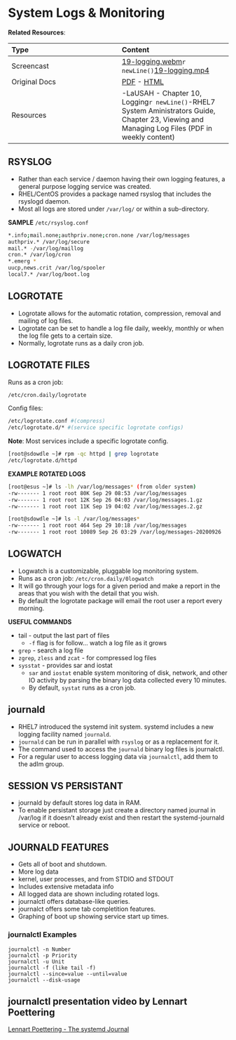 # System Logs & Monitoring


__Related Resources__:

| Type | Content |
| :-- | :-- |
| Screencast | [19-logging.webm](https://www.cs.montana.edu/users/sdowdle/csci351/videos/19-logging.webm)`r newLine()`[19-logging.mp4](https://www.cs.montana.edu/users/sdowdle/csci351/videos/19-logging.mp4) |
| Original Docs | [PDF](19/Tuesday - 09MAR - System logs & Monitoring - Systems Administration.pdf) - [HTML](19/logging-and-monitoring.html) |
| Resources | -LaUSAH - Chapter 10, Logging`r newLine()`-RHEL7 System Aministrators Guide, Chapter 23, Viewing and Managing Log Files (PDF in weekly content) |


## RSYSLOG

- Rather than each service / daemon having their own logging features, a general purpose logging service was created.
- RHEL/CentOS provides a package named rsyslog that includes the rsyslogd daemon.
- Most all logs are stored under `/var/log/` or within a sub-directory.

__SAMPLE__ `/etc/rsyslog.conf`

```bash
*.info;mail.none;authpriv.none;cron.none /var/log/messages
authpriv.* /var/log/secure
mail.* -/var/log/maillog
cron.* /var/log/cron
*.emerg *
uucp,news.crit /var/log/spooler
local7.* /var/log/boot.log
```

## LOGROTATE

- Logrotate allows for the automatic rotation, compression, removal and mailing of log files.
- Logrotate can be set to handle a log file daily, weekly, monthly or when the log file gets to a certain size.
- Normally, logrotate runs as a daily cron job.

## LOGROTATE FILES

Runs as a cron job:

```bash
/etc/cron.daily/logrotate
```

Config files:

```bash
/etc/logrotate.conf #(compress)
/etc/logrotate.d/* #(service specific logrotate configs)
```

__Note__: Most services include a specific logrotate config.

```bash
[root@sdowdle ~]# rpm -qc httpd | grep logrotate
/etc/logrotate.d/httpd
```

__EXAMPLE ROTATED LOGS__

```bash
[root@esus ~]# ls -lh /var/log/messages* (from older system)
-rw------- 1 root root 80K Sep 29 08:53 /var/log/messages
-rw------- 1 root root 12K Sep 26 04:03 /var/log/messages.1.gz
-rw------- 1 root root 11K Sep 19 04:02 /var/log/messages.2.gz

[root@sdowdle ~]# ls -l /var/log/messages*
-rw------- 1 root root 464 Sep 29 10:18 /var/log/messages
-rw------- 1 root root 10089 Sep 26 03:29 /var/log/messages-20200926
```

## LOGWATCH

- Logwatch is a customizable, pluggable log monitoring system.
- Runs as a cron job: `/etc/cron.daily/0logwatch`
- It will go through your logs for a given period and make a report in the areas that you wish with the detail that you wish.
- By default the logrotate package will email the root user a report every morning.

__USEFUL COMMANDS__

- tail - output the last part of files
  - `-f` flag is for follow... watch a log file as it grows
- `grep` - search a log file
- `zgrep`, `zless` and `zcat` - for compressed log files
- `sysstat` - provides sar and iostat
  - `sar` and `iostat` enable system monitoring of disk, network, and other IO activity by parsing the binary log data collected every 10 minutes.
  - By default, `systat` runs as a cron job.

## journald

- RHEL7 introduced the systemd init system. systemd includes a new logging facility named `journald`.
- `journald` can be run in parallel with `rsyslog` or as a replacement for it.
- The command used to access the `journald` binary log files is journalctl.
- For a regular user to access logging data via `journalctl`, add them to the adIm group.

## SESSION VS PERSISTANT

- journald by default stores log data in RAM.
- To enable persistant storage just create a directory named journal in /var/log if it doesn't already exist and then restart the systemd-journald service or reboot.

## JOURNALD FEATURES

- Gets all of boot and shutdown.
- More log data
- kernel, user processes, and from STDIO and STDOUT
- Includes extensive metadata info
- All logged data are shown including rotated logs.
- journalctl offers database-like queries.
- journalct offers some tab completition features.
- Graphing of boot up showing service start up times.

### journalctl Examples

    
    journalctl -n Number
    journalctl -p Priority
    journalctl -u Unit
    journalctl -f (like tail -f)
    journalctl --since=value --until=value
    journalctl --disk-usage

## journalctl presentation video by Lennart Poettering

[Lennart Poettering - The systemd Journal](https://youtu.be/i4CACB7paLc)
